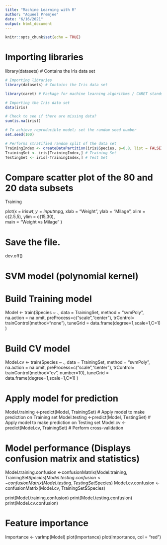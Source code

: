 ---
title: "Machine Learning with R"
author: "Aqueel Premjee"
date: "6/16/2021"
output: html_document
---

```{r setup, include=FALSE}
knitr::opts_chunk$set(echo = TRUE)
```

# Importing libraries
library(datasets) # Contains the Iris data set

```{r}
# Importing libraries
library(datasets) # Contains the Iris data set

library(caret) # Package for machine learning algorithms / CARET stands for Classification  # and REgression Training
```


```{r}
# Importing the Iris data set
data(iris)
```


```{r}
# Check to see if there are missing data?
sum(is.na(iris))
```


```{r}
# To achieve reproducible model; set the random seed number
set.seed(100)

# Performs stratified random split of the data set
TrainingIndex <- createDataPartition(iris$Species, p=0.8, list = FALSE)
TrainingSet <- iris[TrainingIndex,] # Training Set
TestingSet <- iris[-TrainingIndex,] # Test Set
```

# Compare scatter plot of the 80 and 20 data subsets
Training

plot(x = iris$wt,y = input$mpg,
   xlab = "Weight",
   ylab = "Milage",
   xlim = c(2.5,5),
   ylim = c(15,30),		 
   main = "Weight vs Milage"
)

# Save the file.
dev.off()


###############################
# SVM model (polynomial kernel)

# Build Training model
Model <- train(Species ~ ., data = TrainingSet,
               method = "svmPoly",
               na.action = na.omit,
               preProcess=c("scale","center"),
               trControl= trainControl(method="none"),
               tuneGrid = data.frame(degree=1,scale=1,C=1)
)

# Build CV model
Model.cv <- train(Species ~ ., data = TrainingSet,
                  method = "svmPoly",
                  na.action = na.omit,
                  preProcess=c("scale","center"),
                  trControl= trainControl(method="cv", number=10),
                  tuneGrid = data.frame(degree=1,scale=1,C=1)
)


# Apply model for prediction
Model.training <-predict(Model, TrainingSet) # Apply model to make prediction on Training set
Model.testing <-predict(Model, TestingSet) # Apply model to make prediction on Testing set
Model.cv <-predict(Model.cv, TrainingSet) # Perform cross-validation

# Model performance (Displays confusion matrix and statistics)
Model.training.confusion <-confusionMatrix(Model.training, TrainingSet$Species)
Model.testing.confusion <-confusionMatrix(Model.testing, TestingSet$Species)
Model.cv.confusion <-confusionMatrix(Model.cv, TrainingSet$Species)

print(Model.training.confusion)
print(Model.testing.confusion)
print(Model.cv.confusion)

# Feature importance
Importance <- varImp(Model)
plot(Importance)
plot(Importance, col = "red")